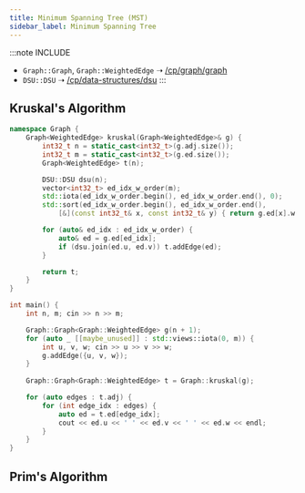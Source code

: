 ```yaml
---
title: Minimum Spanning Tree (MST)
sidebar_label: Minimum Spanning Tree
---
```


:::note INCLUDE
- `Graph::Graph`, `Graph::WeightedEdge` ➝ [/cp/graph/graph](/cp/graph/graph)
- `DSU::DSU` ➝ [/cp/data-structures/dsu](/cp/data-structures/dsu)
:::

## Kruskal's Algorithm

```cpp
namespace Graph {
    Graph<WeightedEdge> kruskal(Graph<WeightedEdge>& g) {
        int32_t n = static_cast<int32_t>(g.adj.size());
        int32_t m = static_cast<int32_t>(g.ed.size());
        Graph<WeightedEdge> t(n);

        DSU::DSU dsu(n);
        vector<int32_t> ed_idx_w_order(m);
        std::iota(ed_idx_w_order.begin(), ed_idx_w_order.end(), 0);
        std::sort(ed_idx_w_order.begin(), ed_idx_w_order.end(),
            [&](const int32_t& x, const int32_t& y) { return g.ed[x].w < g.ed[y].w; });

        for (auto& ed_idx : ed_idx_w_order) {
            auto& ed = g.ed[ed_idx];
            if (dsu.join(ed.u, ed.v)) t.addEdge(ed);
        }

        return t;
    }
}

int main() {
    int n, m; cin >> n >> m;

    Graph::Graph<Graph::WeightedEdge> g(n + 1);
    for (auto _ [[maybe_unused]] : std::views::iota(0, m)) {
        int u, v, w; cin >> u >> v >> w;
        g.addEdge({u, v, w});
    }
    
    Graph::Graph<Graph::WeightedEdge> t = Graph::kruskal(g);

    for (auto edges : t.adj) {
        for (int edge_idx : edges) {
            auto ed = t.ed[edge_idx];
            cout << ed.u << ' ' << ed.v << ' ' << ed.w << endl;
        }
    }
}
```

## Prim's Algorithm